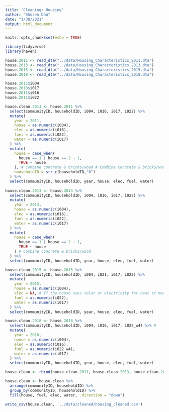 ```yaml
---
title: 'Cleaning: Housing'
author: "Shozen Dan"
date: "1/30/2021"
output: html_document
---
```


```r
knitr::opts_chunk$set(echo = TRUE)
```

```r
library(tidyverse)
library(haven)
```

```r
house.2011 <- read_dta("../data/Housing_Characteristics_2011.dta")
house.2013 <- read_dta("../data/Housing_Characteristics_2013.dta")
house.2015 <- read_dta("../data/Housing_Characteristics_2015.dta")
house.2018 <- read_dta("../data/Housing_Characteristics_2018.dta")
```

```r
house.2011$i004
house.2013$i017
house.2011$i016
house.2011$i022
```


```r
house.clean.2011 <- house.2011 %>% 
  select(communityID, householdID, i004, i016, i017, i022) %>%
  mutate(
    year = 2011,
    house = as.numeric(i004),
    elec = as.numeric(i016),
    fuel = as.numeric(i022),
    water = as.numeric(i017)
  ) %>%
  mutate(
    house = case_when(
      house == 1 | house == 2 ~ 1, 
      TRUE ~ house
    ), # Combine concrete & bricks/wood # Combine concrete & bricks/wood
    householdID = str_c(householdID,"0")
  ) %>% 
  select(communityID, householdID, year, house, elec, fuel, water)
  
house.clean.2013 <- house.2013 %>% 
  select(communityID, householdID, i004, i016, i017, i022) %>%
  mutate(
    year = 2013,
    house = as.numeric(i004),
    elec = as.numeric(i016),
    fuel = as.numeric(i022),
    water = as.numeric(i017)
  ) %>%
  mutate(
    house = case_when(
      house == 1 | house == 2 ~ 1, 
      TRUE ~ house
    ) # Combine concrete & bricks/wood
  ) %>% 
  select(communityID, householdID, year, house, elec, fuel, water)

house.clean.2015 <- house.2015 %>% 
  select(communityID, householdID, i004, i021, i017, i022) %>%
  mutate(
    year = 2015,
    house = as.numeric(i004),
    elec = NA, # If the house uses solar or electricity for heat it means they must have electricity
    fuel = as.numeric(i022),
    water = as.numeric(i017)
  ) %>% 
  select(communityID, householdID, year, house, elec, fuel, water)

house.clean.2018 <- house.2018 %>% 
  select(communityID, householdID, i004, i016, i017, i022_w4) %>% # 
  mutate(
    year = 2018,
    house = as.numeric(i004),
    elec = as.numeric(i016),
    fuel = as.numeric(i022_w4),
    water = as.numeric(i017)
  ) %>% 
  select(communityID, householdID, year, house, elec, fuel, water)

house.clean <- rbind(house.clean.2011, house.clean.2013, house.clean.2015, house.clean.2018)

house.clean <- house.clean %>%
  arrange(communityID, householdID) %>%
  group_by(communityID, householdID) %>%
  fill(house, fuel, elec, water, .direction = "down")

write_csv(house.clean, '../data/cleaned/housing_cleaned.csv')
```
